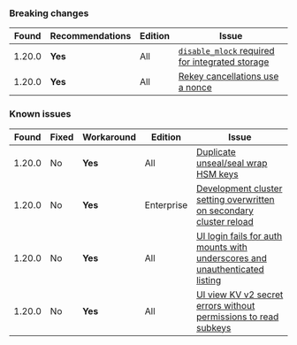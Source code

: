 ### Breaking changes

Found  | Recommendations | Edition    | Issue
------ | --------------- | ---------- | -----
1.20.0 | **Yes**         | All        | [`disable_mlock` required for integrated storage](/vault/docs/v1.20.x/updates/important-changes#disable_mlock-config)
1.20.0 | **Yes**         | All        | [Rekey cancellations use a nonce](/vault/docs/v1.20.x/updates/important-changes#rekey-cancel-nonce)

### Known issues

Found  | Fixed  | Workaround | Edition    | Issue
------ |------- | ---------- | ---------- | -----
1.20.0 | No     | **Yes**    | All        | [Duplicate unseal/seal wrap HSM keys](/vault/docs/v1.20.x/updates/important-changes#hsm-keys)
1.20.0 | No     | **Yes**    | Enterprise | [Development cluster setting overwritten on secondary cluster reload](/vault/docs/v1.20.x/updates/important-changes#development-cluster-reload)
1.20.0 | No     | **Yes**    | All        | [UI login fails for auth mounts with underscores and unauthenticated listing](/vault/docs/v1.20.x/updates/important-changes#ui-login-underscore)
1.20.0 | No     | **Yes**    | All        | [UI view KV v2 secret errors without permissions to read subkeys](/vault/docs/v1.20.x/updates/important-changes#ui-kvv2-underscore-secrets)
